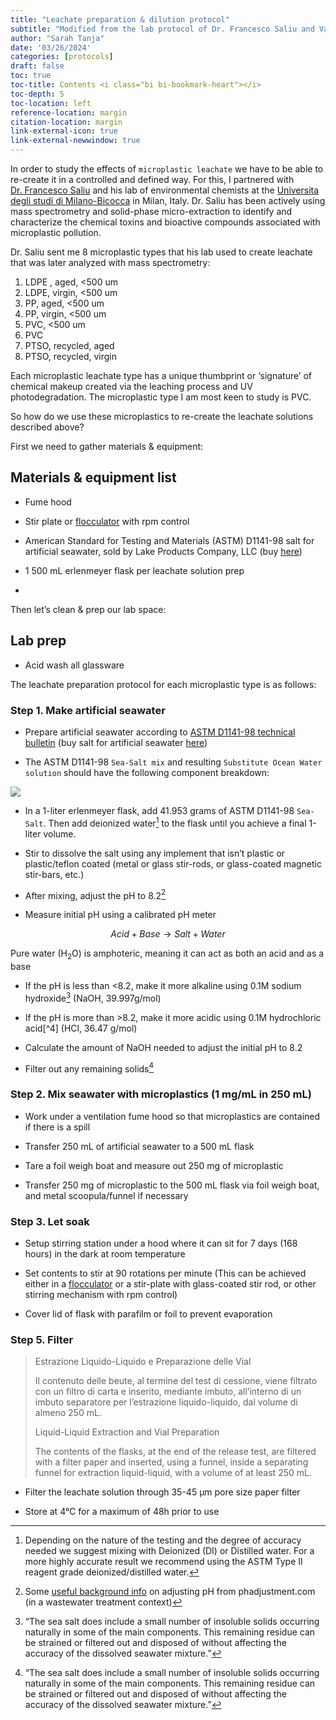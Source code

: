 ```yaml
---
title: "Leachate preparation & dilution protocol"
subtitle: "Modified from the lab protocol of Dr. Francesco Saliu and Valerio Isa"
author: "Sarah Tanja"
date: '03/26/2024'
categories: [protocols]
draft: false
toc: true
toc-title: Contents <i class="bi bi-bookmark-heart"></i>
toc-depth: 5
toc-location: left
reference-location: margin
citation-location: margin
link-external-icon: true
link-external-newwindow: true
---
```


In order to study the effects of `microplastic leachate` we have to be able to re-create it in a controlled and defined way. For this, I partnered with [Dr. Francesco Saliu](https://www.researchgate.net/profile/Francesco-Saliu) and his lab of environmental chemists at the [Universita degli studi di Milano-Bicocca](https://en.unimib.it/francesco-saliu) in Milan, Italy. Dr. Saliu has been actively using mass spectrometry and solid-phase micro-extraction to identify and characterize the chemical toxins and bioactive compounds associated with microplastic pollution.

Dr. Saliu sent me 8 microplastic types that his lab used to create leachate that was later analyzed with mass spectrometry:

1.  LDPE , aged, \<500 um
2.  LDPE, virgin, \<500 um
3.  PP, aged, \<500 um
4.  PP, virgin, \<500 um
5.  PVC, \<500 um
6.  PVC
7.  PTSO, recycled, aged
8.  PTSO, recycled, virgin

Each microplastic leachate type has a unique thumbprint or 'signature' of chemical makeup created via the leaching process and UV photodegradation. The microplastic type I am most keen to study is PVC.

So how do we use these microplastics to re-create the leachate solutions described above?

First we need to gather materials & equipment:

## Materials & equipment list

-   Fume hood

-   Stir plate or [flocculator](https://www.velp.com/en-us/fc-s-series-flocculators-with-independent-positions.aspx) with rpm control

-   American Standard for Testing and Materials (ASTM) D1141-98 salt for artificial seawater, sold by Lake Products Company, LLC (buy [here](https://lakeproductscompanyshop.com/sea-salt-astm-d1141-98-20lb-pail/))

-   1 500 mL erlenmeyer flask per leachate solution prep

-   

Then let's clean & prep our lab space:

## Lab prep

-   Acid wash all glassware

The leachate preparation protocol for each microplastic type is as follows:

### Step 1. Make artificial seawater

-   Prepare artificial seawater according to [ASTM D1141-98 technical bulletin](https://drive.google.com/file/d/1QmkJYhUODVJLhCBcDb24XovCmirgV4Fc/view) (buy salt for artificial seawater [here](https://lakeproductscompanyshop.com/sea-salt-astm-d1141-98-20lb-pail/))

-   The ASTM D1141-98 `Sea-Salt mix` and resulting `Substitute Ocean Water solution` should have the following component breakdown:

![](astm-seawater.png)

-   In a 1-liter erlenmeyer flask, add 41.953 grams of ASTM D1141-98 `Sea-Salt`. Then add deionized water[^1] to the flask until you achieve a final 1-liter volume.

-   Stir to dissolve the salt using any implement that isn't plastic or plastic/teflon coated (metal or glass stir-rods, or glass-coated magnetic stir-bars, etc.)

-   After mixing, adjust the pH to 8.2[^2]

-   Measure initial pH using a calibrated pH meter

[^1]: Depending on the nature of the testing and the degree of accuracy needed we suggest mixing with Deionized (DI) or Distilled water. For a more highly accurate result we recommend using the ASTM Type II reagent grade deionized/distilled water.

[^2]: Some [useful background info](https://www.phadjustment.com/pH.html) on adjusting pH from phadjustment.com (in a wastewater treatment context)

$$
Acid + Base \longrightarrow Salt + Water 
$$

::: callout-note
Pure water (H~2~O) is amphoteric, meaning it can act as both an acid and as a base
:::

-   If the pH is less than \<8.2, make it more alkaline using 0.1M sodium hydroxide[^3] (NaOH, 39.997g/mol)

-   If the pH is more than \>8.2, make it more acidic using 0.1M hydrochloric acid\[\^4\] (HCl, 36.47 g/mol)

-   Calculate the amount of NaOH needed to adjust the initial pH to 8.2

-   Filter out any remaining solids[^4]

[^3]: "The sea salt does include a small number of insoluble solids occurring naturally in some of the main components. This remaining residue can be strained or filtered out and disposed of without affecting the accuracy of the dissolved seawater mixture."

[^4]: "The sea salt does include a small number of insoluble solids occurring naturally in some of the main components. This remaining residue can be strained or filtered out and disposed of without affecting the accuracy of the dissolved seawater mixture."

### Step 2. Mix seawater with microplastics (1 mg/mL in 250 mL)

-   Work under a ventilation fume hood so that microplastics are contained if there is a spill

-   Transfer 250 mL of artificial seawater to a 500 mL flask

-   Tare a foil weigh boat and measure out 250 mg of microplastic

-   Transfer 250 mg of microplastic to the 500 mL flask via foil weigh boat, and metal scoopula/funnel if necessary

### Step 3. Let soak

-   Setup stirring station under a hood where it can sit for 7 days (168 hours) in the dark at room temperature

-   Set contents to stir at 90 rotations per minute (This can be achieved either in a [flocculator](https://www.velp.com/en-us/fc-s-series-flocculators-with-independent-positions.aspx) or a stir-plate with glass-coated stir rod, or other stirring mechanism with rpm control)

-   Cover lid of flask with parafilm or foil to prevent evaporation

### Step 5. Filter

> Estrazione Liquido-Liquido e Preparazione delle Vial
>
> Il contenuto delle beute, al termine del test di cessione, viene filtrato con un filtro di carta e inserito, mediante imbuto, all'interno di un imbuto separatore per l'estrazione liquido-liquido, dal volume di almeno 250 mL.
>
> Liquid-Liquid Extraction and Vial Preparation
>
> The contents of the flasks, at the end of the release test, are filtered with a filter paper and inserted, using a funnel, inside a separating funnel for extraction liquid-liquid, with a volume of at least 250 mL.

-   Filter the leachate solution through 35-45 μm pore size paper filter

-   Store at 4°C for a maximum of 48h prior to use
